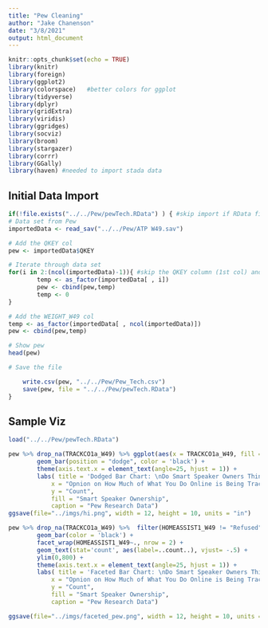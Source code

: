 ```yaml
---
title: "Pew Cleaning"
author: "Jake Chanenson"
date: "3/8/2021"
output: html_document
---
```


```r
knitr::opts_chunk$set(echo = TRUE)
library(knitr)
library(foreign)      
library(ggplot2)      
library(colorspace)   #better colors for ggplot
library(tidyverse)    
library(dplyr)
library(gridExtra)
library(viridis)
library(ggridges)
library(socviz)
library(broom)
library(stargazer)
library(corrr)
library(GGally)
library(haven) #needed to import stada data
```


## Initial Data Import
```r
if(!file.exists("../../Pew/pewTech.RData") ) { #skip import if RData file exists
# Data set from Pew 
importedData <- read_sav("../../Pew/ATP W49.sav")

# Add the QKEY col
pew <- importedData$QKEY

# Iterate through data set
for(i in 2:(ncol(importedData)-1)){ #skip the QKEY column (1st col) and the WEIGHT_W49 col (last col)
        temp <- as_factor(importedData[ , i])
        pew <- cbind(pew,temp)
        temp <- 0
}

# Add the WEIGHT_W49 col
temp <- as_factor(importedData[ , ncol(importedData)])
pew <- cbind(pew,temp)

# Show pew
head(pew)

# Save the file 

    write.csv(pew, "../../Pew/Pew_Tech.csv")
    save(pew, file = "../../Pew/pewTech.RData")
}
```


## Sample Viz
```r
load("../../Pew/pewTech.RData")

pew %>% drop_na(TRACKCO1a_W49) %>% ggplot(aes(x = TRACKCO1a_W49, fill = HOMEASSIST1_W49)) +
        geom_bar(position = "dodge", color = 'black') +
        theme(axis.text.x = element_text(angle=25, hjust = 1)) +
        labs( title = 'Dodged Bar Chart: \nDo Smart Speaker Owners Think They Are Being Tracked Online',
            x = "Opnion on How Much of What You Do Online is Being Tracked",
            y = "Count",
            fill = "Smart Speaker Ownership",
            caption = "Pew Research Data")
ggsave(file="../imgs/hi.png", width = 12, height = 10, units = "in")
```

```r
pew %>% drop_na(TRACKCO1a_W49) %>%  filter(HOMEASSIST1_W49 != "Refused") %>% ggplot(aes(x = TRACKCO1a_W49, fill = TRACKCO1a_W49)) +
        geom_bar(color = 'black') +
        facet_wrap(HOMEASSIST1_W49~., nrow = 2) +
        geom_text(stat='count', aes(label=..count..), vjust= -.5) +
        ylim(0,800) +
        theme(axis.text.x = element_text(angle=25, hjust = 1)) +
        labs( title = 'Faceted Bar Chart: \nDo Smart Speaker Owners Think They Are Being Tracked Online',
            x = "Opnion on How Much of What You Do Online is Being Tracked",
            y = "Count",
            fill = "Smart Speaker Ownership",
            caption = "Pew Research Data")

ggsave(file="../imgs/faceted_pew.png", width = 12, height = 10, units = "in")
```



